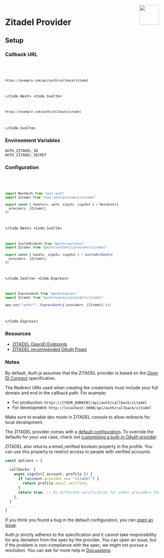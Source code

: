 
<img align="right" src="/img/providers/zitadel.svg" height="64" width="64" />

# Zitadel Provider

## Setup

### Callback URL

<Code>
  <Code.Next>

```bash
https://example.com/api/auth/callback/zitadel
```

  </Code.Next>
  <Code.Svelte>

```bash
https://example.com/auth/callback/zitadel
```

  </Code.Svelte>
</Code>

### Environment Variables

```
AUTH_ZITADEL_ID
AUTH_ZITADEL_SECRET
```

### Configuration

<Code>
  <Code.Next>

```ts filename="/auth.ts"
import NextAuth from "next-auth"
import Zitadel from "next-auth/providers/zitadel"

export const { handlers, auth, signIn, signOut } = NextAuth({
  providers: [Zitadel],
})
```

  </Code.Next>
  <Code.Svelte>

```ts filename="/src/auth.ts"
import SvelteKitAuth from "@auth/sveltekit"
import Zitadel from "@auth/sveltekit/providers/zitadel"

export const { handle, signIn, signOut } = SvelteKitAuth({
  providers: [Zitadel],
})
```

  </Code.Svelte>
  <Code.Express>

```ts filename="/src/app.ts"
import ExpressAuth from "@auth/express"
import Zitadel from "@auth/express/providers/zitadel"

app.use("/auth/*", ExpressAuth({ providers: [Zitadel] }))
```

  </Code.Express>
</Code>

### Resources

- [ZITADEL OpenID Endpoints](https://zitadel.com/docs/apis/openidoauth/endpoints)
- [ZITADEL recommended OAuth Flows](https://docs.zitadel.com/docs/guides/integrate/oauth-recommended-flows)

### Notes

By default, Auth.js assumes that the ZITADEL provider is
based on the [Open ID Connect](https://openid.net/specs/openid-connect-core-1_0.html) specification.

The Redirect URIs used when creating the credentials must include your full domain and end in the callback path. For example:

- For production: `https://{YOUR_DOMAIN}/api/auth/callback/zitadel`
- For development: `http://localhost:3000/api/auth/callback/zitadel`

Make sure to enable dev mode in ZITADEL console to allow redirects for local development.

<Callout>

The ZITADEL provider comes with a [default configuration](https://github.com/nextauthjs/next-auth/blob/main/packages/core/src/providers/zitadel.ts).
To override the defaults for your use case, check out [customizing a built-in OAuth provider](https://authjs.dev/guides/providers/custom-provider#override-default-options).

</Callout>

ZITADEL also returns a email_verified boolean property in the profile. You can use this property to restrict access to people with verified accounts.

```ts filename=pages/api/auth/[...nextauth].js
const options = {
  ...
  callbacks: {
    async signIn({ account, profile }) {
      if (account.provider === "zitadel") {
        return profile.email_verified;
      }
      return true; // Do different verification for other providers that don't have `email_verified`
    },
  }
  ...
}
```

If you think you found a bug in the default configuration, you can [open an issue](https://authjs.dev/new/provider-issue).

Auth.js strictly adheres to the specification and it cannot take responsibility for any deviation from
the spec by the provider. You can open an issue, but if the problem is non-compliance with the spec,
we might not pursue a resolution. You can ask for more help in [Discussions](https://authjs.dev/new/github-discussions).
